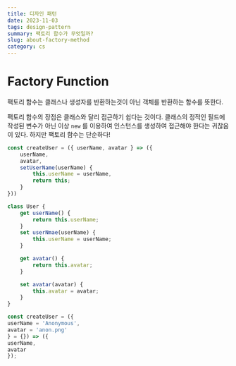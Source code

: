 ```yaml
---
title: 디자인 패턴
date: 2023-11-03
tags: design-pattern
summary: 팩토리 함수가 무엇일까?
slug: about-factory-method
category: cs
---
```

# Factory Function
팩토리 함수는 클래스나 생성자를 반환하는것이 아닌 객체를 반환하는 함수를 뜻한다.

팩토리 함수의 장점은 클래스와 달리 접근하기 쉽다는 것이다. 클래스의 정적인 필드에 작성된 변수가 아닌 이상 `new` 를 이용하여 인스턴스를 생성하여 접근해야 한다는 귀찮음이 있다. 하지만 팩토리 함수는 단순하다!

```javascript
const createUser = ({ userName, avatar } => ({
	userName,
	avatar,
	setUserName(userName) {
		this.userName = userName,
		return this;
	}
}))

class User {
	get userName() {
		return this.userName;
	}
	set userNmae(userName) {
		this.userName = userName;
	}

	get avatar() {
		return this.avatar;
	}

	set avatar(avatar) {
		this.avatar = avatar;
	}
}
```

```javascript
const createUser = ({  
userName = 'Anonymous',  
avatar = 'anon.png'  
} = {}) => ({  
userName,  
avatar  
});
```